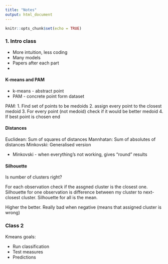 ```yaml
---
title: "Notes"
output: html_document
---
```


```r
knitr::opts_chunk$set(echo = TRUE)
```

### 1. Intro class 

- More intuition, less coding
- Many models 
- Papers after each part 
- 

#### K-means and PAM

- k-means - abstract point
- PAM - concrete point form dataset

PAM:
1. Find set of points to be medoids
2. assign every point to the closest medoid 
3. For every point (not medoid) check if it would be better medoid
4. If best point is chosen end


#### Distances

Euclidean: Sum of squares of distances
Mannhatan: Sum of absolutes of distances
Minkovski: Generalised version

- Minkovski - when everything's not working, gives "round" results


#### Silhouette 

Is number of clusters right? 

For each observation check if the assgned cluster is the closest one. Silhouette for one observation is difference between my cluster to next-closest cluster. Silhouette for all is the mean. 

Higher the better. Really bad when negative (means that assigned cluster is wrong)


### Class 2
Kmeans goals:

- Run classification
- Test measures
- Predictions



